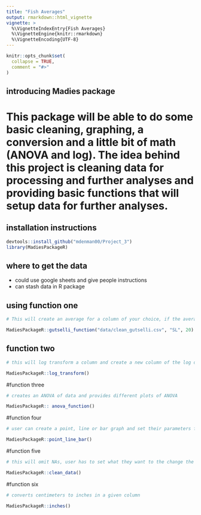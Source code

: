 ```yaml
---
title: "Fish Averages"
output: rmarkdown::html_vignette
vignette: >
  %\VignetteIndexEntry{Fish Averages}
  %\VignetteEngine{knitr::rmarkdown}
  %\VignetteEncoding{UTF-8}
---
```


```r
knitr::opts_chunk$set(
  collapse = TRUE,
  comment = "#>"
)
```


## introducing Madies package

# This package will be able to do some basic cleaning, graphing, a conversion and a little bit of math (ANOVA and log). The idea behind this project is cleaning data for processing and further analyses and providing basic functions that will setup data for further analyses. 
 
## installation instructions
```r
devtools::install_github("mdenman00/Project_3")
library(MadiesPackageR)
```

## where to get the data 

+ could use google sheets and give people instructions
+ can stash data in R package

## using function one
``` r
# This will create an average for a column of your choice, if the average is less than the number you put it in you'll get a message back saying "too small"

MadiesPackageR::gutselli_function("data/clean_gutselli.csv", "SL", 20)
```

## function two
``` r
# this will log transform a column and create a new column of the log data

MadiesPackageR::log_transform()
```

#function three
``` r
# creates an ANOVA of data and provides different plots of ANOVA

MadiesPackageR:: anova_function()
```

#function four
``` r
# user can create a point, line or bar graph and set their parameters for each 

MadiesPackageR::point_line_bar()
```

#function five
```r
# this will omit NAs, user has to set what they want to the change the NAs to be (ex: blank space, -,...)

MadiesPackageR::clean_data()
```

#function six
```r
# converts centimeters to inches in a given column

MadiesPackageR::inches()
```

